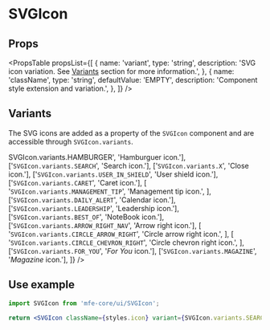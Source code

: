 
<Meta title="Components/SVGIcon/Overview" component={SVGIcon} />

# SVGIcon

## Props

<PropsTable
    propsList={[
        {
            name: 'variant',
            type: 'string',
            description:
                'SVG icon variation. See <a href="#variants" target="_self">Variants</a> section for more information.',
        },
        {
            name: 'className',
            type: 'string',
            defaultValue: 'EMPTY',
            description: 'Component style extension and variation.',
        },
    ]}
/>

<div id="variants" />

## Variants

The SVG icons are added as a property of the `SVGIcon` component and are accessible through `SVGIcon.variants`.

<Table
    headings={['Property', 'Description']}
    body={[
        ['<code>SVGIcon.variants.HAMBURGER</code>', 'Hamburguer icon.'],
        ['<code>SVGIcon.variants.SEARCH</code>', 'Search icon.'],
        ['<code>SVGIcon.variants.X</code>', 'Close icon.'],
        ['<code>SVGIcon.variants.USER_IN_SHIELD</code>', 'User shield icon.'],
        ['<code>SVGIcon.variants.CARET</code>', 'Caret icon.'],
        [
            '<code>SVGIcon.variants.MANAGEMENT_TIP</code>',
            'Management tip icon.',
        ],
        ['<code>SVGIcon.variants.DAILY_ALERT</code>', 'Calendar icon.'],
        ['<code>SVGIcon.variants.LEADERSHIP</code>', 'Leadership icon.'],
        ['<code>SVGIcon.variants.BEST_OF</code>', 'NoteBook icon.'],
        ['<code>SVGIcon.variants.ARROW_RIGHT_NAV</code>', 'Arrow right icon.'],
        [
            '<code>SVGIcon.variants.CIRCLE_ARROW_RIGHT</code>',
            'Circle arrow right  icon.',
        ],
        [
            '<code>SVGIcon.variants.CIRCLE_CHEVRON_RIGHT</code>',
            'Circle chevron right  icon.',
        ],
        ['<code>SVGIcon.variants.FOR_YOU</code>', '<i>For You</i> icon.'],
        ['<code>SVGIcon.variants.MAGAZINE</code>', '<i>Magazine</i> icon.'],
    ]}
/>

## Use example

```jsx
import SVGIcon from 'mfe-core/ui/SVGIcon';

return <SVGIcon className={styles.icon} variant={SVGIcon.variants.SEARCH} />;
```
